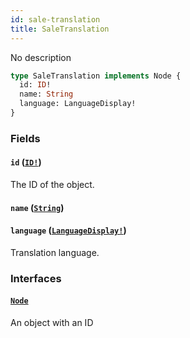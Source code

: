 ```yaml
---
id: sale-translation
title: SaleTranslation
---
```


No description

```graphql
type SaleTranslation implements Node {
  id: ID!
  name: String
  language: LanguageDisplay!
}
```

### Fields

#### `id` ([`ID!`](/developer/api-reference/scalars/id.mdx))

The ID of the object.

#### `name` ([`String`](/developer/api-reference/scalars/string.mdx))

#### `language` ([`LanguageDisplay!`](/developer/api-reference/objects/language-display.mdx))

Translation language.

### Interfaces

#### [`Node`](/developer/api-reference/interfaces/node.mdx)

An object with an ID
